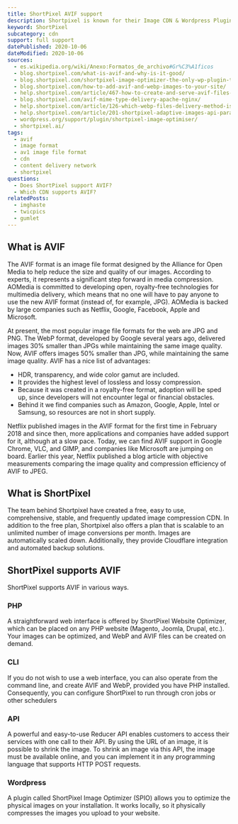 ```yaml
---
title: ShortPixel AVIF support
description: Shortpixel is known for their Image CDN & Wordpress Plugin. Find out how you can use AVIF images in ShortPixel.
keyword: ShortPixel
subcategory: cdn
support: full support
datePublished: 2020-10-06
dateModified: 2020-10-06
sources:
  - es.wikipedia.org/wiki/Anexo:Formatos_de_archivo#Gr%C3%A1ficos
  - blog.shortpixel.com/what-is-avif-and-why-is-it-good/
  - blog.shortpixel.com/shortpixel-image-optimizer-the-only-wp-plugin-that-creates-avif-images/
  - blog.shortpixel.com/how-to-add-avif-and-webp-images-to-your-site/
  - help.shortpixel.com/article/467-how-to-create-and-serve-avif-files-using-shortpixel-image-optimizer
  - blog.shortpixel.com/avif-mime-type-delivery-apache-nginx/
  - help.shortpixel.com/article/126-which-webp-files-delivery-method-is-the-best-for-me
  - help.shortpixel.com/article/201-shortpixel-adaptive-images-api-parameters
  - wordpress.org/support/plugin/shortpixel-image-optimiser/
  - shortpixel.ai/
tags:
  - avif
  - image format
  - av1 image file format
  - cdn
  - content delivery network
  - shortpixel
questions:
  - Does ShortPixel support AVIF?
  - Which CDN supports AVIF?
relatedPosts:
  - imghaste
  - twicpics
  - gumlet
---
```


## What is AVIF

The AVIF format is an image file format designed by the Alliance for Open Media to help reduce the size and quality of our images. According to experts, it represents a significant step forward in media compression. AOMedia is committed to developing open, royalty-free technologies for multimedia delivery, which means that no one will have to pay anyone to use the new AVIF format (instead of, for example, JPG). AOMedia is backed by large companies such as Netflix, Google, Facebook, Apple and Microsoft.

At present, the most popular image file formats for the web are JPG and PNG. The WebP format, developed by Google several years ago, delivered images 30% smaller than JPGs while maintaining the same image quality. Now, AVIF offers images 50% smaller than JPG, while maintaining the same image quality.
AVIF has a nice list of advantages:

- HDR, transparency, and wide color gamut are included.
- It provides the highest level of lossless and lossy compression.
- Because it was created in a royalty-free format, adoption will be sped up, since developers will not encounter legal or financial obstacles.
- Behind it we find companies such as Amazon, Google, Apple, Intel or Samsung, so resources are not in short supply.

Netflix published images in the AVIF format for the first time in February 2018 and since then, more applications and companies have added support for it, although at a slow pace. Today, we can find AVIF support in Google Chrome, VLC, and GIMP, and companies like Microsoft are jumping on board. Earlier this year, Netflix published a blog article with objective measurements comparing the image quality and compression efficiency of AVIF to JPEG.

## What is ShortPixel

The team behind Shortpixel have created a free, easy to use, comprehensive, stable, and frequently updated image compression CDN. In addition to the free plan, Shortpixel also offers a plan that is scalable to an unlimited number of image conversions per month. Images are automatically scaled down. Additionally, they provide Cloudflare integration and automated backup solutions.

## ShortPixel supports AVIF

ShortPixel supports AVIF in various ways.

### PHP

A straightforward web interface is offered by ShortPixel Website Optimizer, which can be placed on any PHP website (Magento, Joomla, Drupal, etc.). Your images can be optimized, and WebP and AVIF files can be created on demand.

### CLI

If you do not wish to use a web interface, you can also operate from the command line, and create AVIF and WebP, provided you have PHP installed. Consequently, you can configure ShortPixel to run through cron jobs or other schedulers

### API

A powerful and easy-to-use Reducer API enables customers to access their services with one call to their API. By using the URL of an image, it is possible to shrink the image. To shrink an image via this API, the image must be available online, and you can implement it in any programming language that supports HTTP POST requests.

### Wordpress

A plugin called ShortPixel Image Optimizer (SPIO) allows you to optimize the physical images on your installation. It works locally, so it physically compresses the images you upload to your website.
